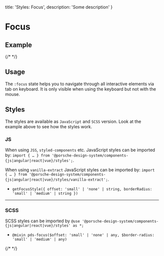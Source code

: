 
  title: 'Styles: Focus',
  description: 'Some description'
}

# Focus

## Example

{/* <Playground :frameworkMarkup="codeExample" :externalStackBlitzDependencies="['styled-components']"><ExampleStylesFocus /></Playground> */}

## Usage

The `:focus` state helps you to navigate through all interactive elements via tab on keyboard. It is only visible when
using the keyboard but not with the mouse.

## Styles

The styles are available as `JavaScript` and `SCSS` version. Look at the example above to see how the styles work.

### JS

When using `JSS`, `styled-components` etc. JavaScript styles can be imported by:
  `import { … } from '@porsche-design-system/components-{js|angular|react|vue}/styles';`.

When using `vanilla-extract` JavaScript styles can be imported by:
  `import { … } from '@porsche-design-system/components-{js|angular|react|vue}/styles/vanilla-extract';`.

- `getFocusStyle({ offset: 'small' | 'none' | string, borderRadius: 'small' | 'medium' | string })`

---

### SCSS

SCSS styles can be imported by `@use '@porsche-design-system/components-{js|angular|react|vue}/styles' as *;`

- `@mixin pds-focus($offset: 'small' | 'none' | any, $border-radius: 'small' | 'medium' | any)`

{/* <script lang="ts">

  @Component({
  components: {
  ExampleStylesFocus
},
})
  codeExample = getStylesFocusCodeSamples();

  public mounted(): void {
  adjustSelectedFramework(this.codeExample);
}
}
</script> */}
